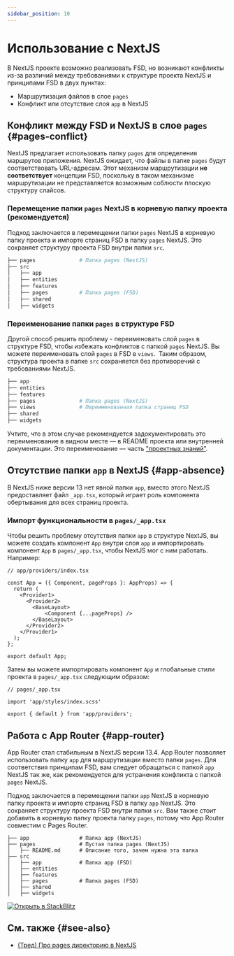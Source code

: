 ```yaml
---
sidebar_position: 10
---
```

# Использование с NextJS

В NextJS проекте возможно реализовать FSD, но возникают конфликты из-за различий между требованиями к структуре проекта NextJS и принципами FSD в двух пунктах: 

- Маршрутизация файлов в слое `pages`
- Конфликт или отсутствие слоя `app` в NextJS

## Конфликт между FSD и NextJS в слое `pages` {#pages-conflict}

NextJS предлагает использовать папку `pages` для определения маршрутов приложения. NextJS ожидает, что файлы в папке `pages` будут соответствовать URL-адресам.
Этот механизм маршрутизации **не соответствует** концепции FSD, поскольку в таком механизме маршрутизации не представляется возможным соблюсти плоскую структуру слайсов.

### Перемещение папки `pages` NextJS в корневую папку проекта (рекомендуется)

Подход заключается в перемещении папки `pages` NextJS в корневую папку проекта и импорте страниц FSD в папку `pages` NextJS. Это сохраняет
структуру проекта FSD внутри папки `src`.

```sh
├── pages              # Папка pages (NextJS)
├── src
│   ├── app
│   ├── entities
│   ├── features
│   ├── pages          # Папка pages (FSD)
│   ├── shared
│   ├── widgets
```

### Переименование папки `pages` в структуре FSD

Другой способ решить проблему - переименовать слой `pages` в структуре FSD, чтобы избежать конфликтов с папкой `pages` NextJS.
Вы можете переименовать слой `pages` в FSD в `views`. 
Таким образом, структура проекта в папке `src` сохраняется без противоречий с требованиями NextJS.

```sh
├── app
├── entities
├── features
├── pages              # Папка pages (NextJS)
├── views              # Переименованная папка страниц FSD
├── shared
├── widgets
```

Учтите, что в этом случае рекомендуется задокументировать это переименование в видном месте — в README проекта или внутренней документации. Это переименование — часть ["проектных знаний"][project-knowledge].

## Отсутствие папки `app` в NextJS {#app-absence}

В NextJS ниже версии 13 нет явной папки `app`, вместо этого NextJS предоставляет файл `_app.tsx`,
который играет роль компонента обертывания для всех страниц проекта.

### Импорт функциональности в `pages/_app.tsx`

Чтобы решить проблему отсутствия папки `app` в структуре NextJS, вы можете создать компонент `App` внутри слоя `app` и импортировать компонент `App` в `pages/_app.tsx`, чтобы NextJS мог с ним работать.
Например:

```tsx
// app/providers/index.tsx

const App = ({ Component, pageProps }: AppProps) => {
  return (
    <Provider1>
      <Provider2>
        <BaseLayout>
            <Component {...pageProps} />
        </BaseLayout>
      </Provider2>
    </Provider1>
  );
};

export default App;
```
Затем вы можете импортировать компонент `App` и глобальные стили проекта в `pages/_app.tsx` следующим образом:

```tsx
// pages/_app.tsx

import 'app/styles/index.scss'

export { default } from 'app/providers';
```

## Работа с App Router {#app-router}

App Router стал стабильным в NextJS версии 13.4. App Router позволяет использовать папку `app` для маршрутизации вместо папки `pages`.
Для соответствия принципам FSD, вам следует обращаться с папкой `app` NextJS так же, как рекомендуется
для устранения конфликта с папкой `pages` NextJS.

Подход заключается в перемещении папки `app` NextJS в корневую папку проекта и импорте страниц FSD в папку `app` NextJS. Это сохраняет
структуру проекта FSD внутри папки `src`. Вам также стоит добавить в корневую папку проекта папку `pages`, потому что App Router совместим с Pages Router.

```
├── app                # Папка app (NextJS)
├── pages              # Пустая папка pages (NextJS)
│   ├── README.md      # Описание того, зачем нужна эта папка
├── src
│   ├── app            # Папка app (FSD)
│   ├── entities
│   ├── features
│   ├── pages          # Папка pages (FSD)
│   ├── shared
│   ├── widgets
```

[![Открыть в StackBlitz](https://developer.stackblitz.com/img/open_in_stackblitz.svg)][ext-app-router-stackblitz]

## См. также {#see-also}

- [(Тред) Про pages директорию в NextJS](https://t.me/feature_sliced/3623)

[project-knowledge]: /docs/about/understanding/knowledge-types
[ext-app-router-stackblitz]: https://stackblitz.com/edit/stackblitz-starters-aiez55?file=README.md 
